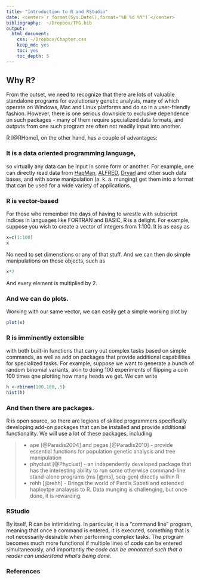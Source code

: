 ```yaml
---
title: "Introduction to R and RStudio"
date: <center>`r format(Sys.Date(),format="%B %d %Y")`</center>
bibliography:  ~/Dropbox/TPG.bib
output:
  html_document:
    css: ~/Dropbox/Chapter.css
    keep_md: yes
    toc: yes
    toc_depth: 5
---
```



## Why R?

From the outset, we need to recognize that there are lots of valuable standalone programs for evolutionary genetic analysis, many of which operate on Windows, Mac and Linux platforms and do so in a user-friendly fashion.  However, there is one serious downside to exclusive dependence on such packages - many of them require specialized data formats, and outputs from one such program are often not readily input into another.

R [@RHome], on the other hand, has a couple of advantages:

###  It is a data oriented programming language,

so virtually any data can be input in some form or another.  For example, one can directly read data from [HapMap](http://www.hapmap.org), [ALFRED](http://alfred.med.yale.edu), [Dryad](http://www.datadryad.org) and other such data bases, and with some manipulation (a. k. a. munging) get them into a format that can be used for a wide variety of applications.

### R is vector-based

For those who remember the days of having to wrestle with subscript indices in languages like FORTRAN and BASIC, R is a delight.  For example, suppose you wish to create a vector of integers from 1:100.  It is as easy as

```r
x=c(1:100)
x
```

No need to set dimenstions or any of that stuff.  And we can then do simple manipulations on those objects, such as 

```r
x*2
```

And every element is multiplied by 2.  

### And we can do plots.  

Working with our same vector, we can easily get a simple working plot by

```r
plot(x)
```

### R is imminently extensible

with both built-in functions that carry out complex tasks based on simple commands, as well as add on packages that provide additional capabilities for specialized tasks.  For example, suppose we want to generate a bunch of random binomial variants, akin to doing 100 experiments  of flipping a coin 100 times qne plotting how many heads we get.  We can write

```r
h <-rbinom(100,100,.5)
hist(h)
```

### And then there are packages.  

R is open source, so there are legions of skilled programmers specifically developing add-on packages that can be installed and provide additional functionality.  We will use a lot of these packages, including

>* ape [@Paradis2004] and pegas [@Paradis2010]  - provide essential functions for population genetic analysis and tree manipulation
>* phyclust [@Phyclust] - an independently developed package that has the interesting ability to run some otherwise command-line stand-alone programs (ms [@ms], seq-gen) directly within R
>* rehh [@rehh] - Brings the world of Pardis Sabeti and extended haploytpe analaysis to R.  Data munging is challenging, but once done, it is rewarding.

### RStudio

By itself, R can be intimidating.  In particular, it is a "command line" program, meaning that once a command is entered, it is executed, something that is not necessarily desirable when performing complex tasks.  The program becomes much more functional if multiple lines of code can be entered simultaneously, and  importantly *the code can be annotated such that a reader can understand what's being done*.



### References
